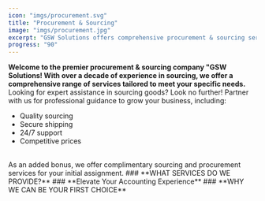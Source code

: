 ```yaml
---
icon: "imgs/procurement.svg"
title: "Procurement & Sourcing"
image: "imgs/procurement.jpg"
excerpt: "GSW Solutions offers comprehensive procurement & sourcing services, including product sourcing, private labeling, photography, quality control, dropshipping, and Amazon FBA shipping."
progress: "90"
---
```


**Welcome to the premier procurement & sourcing company "GSW Solutions! With over a decade of experience in sourcing, we offer a comprehensive range of services tailored to meet your specific needs.**
<br />
Looking for expert assistance in sourcing goods? Look no further! Partner with us for professional guidance to grow your business, including:
<br />
- Quality sourcing
- Secure shipping
- 24/7 support
- Competitive prices
<br />
As an added bonus, we offer complimentary sourcing and procurement services for your initial assignment.
### **WHAT SERVICES DO WE PROVIDE?**
<WidgetsImg client:load />
### **Elevate Your Accounting Experience**
<WidgetsIcon client:load />
### **WHY WE CAN BE YOUR FIRST CHOICE**
<WidgetsIcon2 client:load />
<Faqs client:load />
